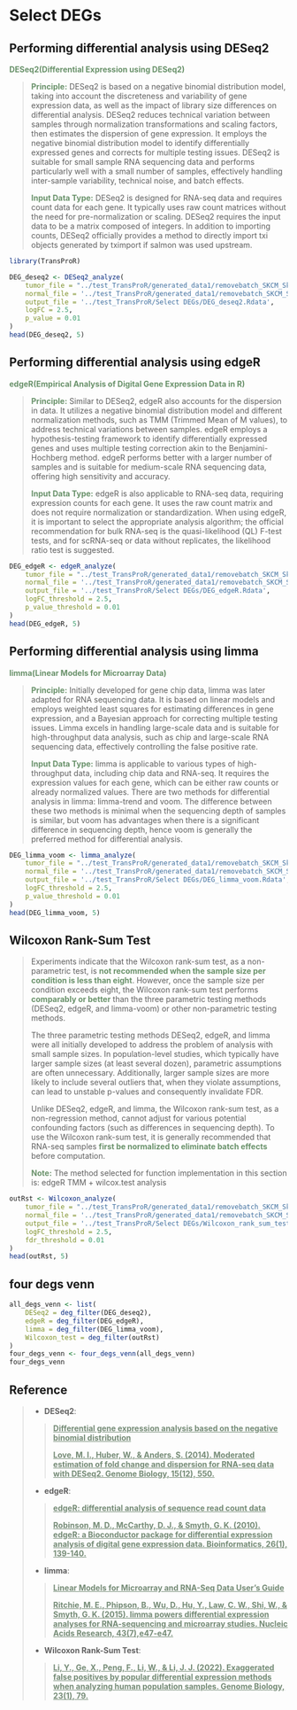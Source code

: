 # Select DEGs

## Performing differential analysis using DESeq2
<b style="color: #6a926b;">DESeq2(Differential Expression using DESeq2)</b>

><b style="color: #6a926b;">Principle:</b> DESeq2 is based on a negative binomial distribution model, taking into account the discreteness and variability of gene expression data, as well as the impact of library size differences on differential analysis. DESeq2 reduces technical variation between samples through normalization transformations and scaling factors, then estimates the dispersion of gene expression. It employs the negative binomial distribution model to identify differentially expressed genes and corrects for multiple testing issues. DESeq2 is suitable for small sample RNA sequencing data and performs particularly well with a small number of samples, effectively handling inter-sample variability, technical noise, and batch effects.
>
><b style="color: #6a926b;">Input Data Type:</b> DESeq2 is designed for RNA-seq data and requires count data for each gene. It typically uses raw count matrices without the need for pre-normalization or scaling. DESeq2 requires the input data to be a matrix composed of integers. In addition to importing counts, DESeq2 officially provides a method to directly import txi objects generated by tximport if salmon was used upstream. 

```r
library(TransProR)
```

```r
DEG_deseq2 <- DESeq2_analyze(
    tumor_file = "../test_TransProR/generated_data1/removebatch_SKCM_Skin_TCGA_exp_tumor.rds", 
    normal_file = '../test_TransProR/generated_data1/removebatch_SKCM_Skin_Normal_TCGA_GTEX_count.rds',
    output_file = '../test_TransProR/Select DEGs/DEG_deseq2.Rdata',
    logFC = 2.5,
    p_value = 0.01
)
head(DEG_deseq2, 5)
```

## Performing differential analysis using edgeR
<b style="color: #6a926b;">edgeR(Empirical Analysis of Digital Gene Expression Data in R)</b>

><b style="color: #6a926b;">Principle:</b> Similar to DESeq2, edgeR also accounts for the dispersion in data. It utilizes a negative binomial distribution model and different normalization methods, such as TMM (Trimmed Mean of M values), to address technical variations between samples. edgeR employs a hypothesis-testing framework to identify differentially expressed genes and uses multiple testing correction akin to the Benjamini-Hochberg method. edgeR performs better with a larger number of samples and is suitable for medium-scale RNA sequencing data, offering high sensitivity and accuracy.
>
><b style="color: #6a926b;">Input Data Type:</b> edgeR is also applicable to RNA-seq data, requiring expression counts for each gene. It uses the raw count matrix and does not require normalization or standardization. When using edgeR, it is important to select the appropriate analysis algorithm; the official recommendation for bulk RNA-seq is the quasi-likelihood (QL) F-test tests, and for scRNA-seq or data without replicates, the likelihood ratio test is suggested.

```r
DEG_edgeR <- edgeR_analyze(
    tumor_file = "../test_TransProR/generated_data1/removebatch_SKCM_Skin_TCGA_exp_tumor.rds", 
    normal_file = '../test_TransProR/generated_data1/removebatch_SKCM_Skin_Normal_TCGA_GTEX_count.rds',
    output_file = '../test_TransProR/Select DEGs/DEG_edgeR.Rdata',
    logFC_threshold = 2.5,
    p_value_threshold = 0.01
)
head(DEG_edgeR, 5)
```


## Performing differential analysis using limma
<b style="color: #6a926b;">limma(Linear Models for Microarray Data)</b>

><b style="color: #6a926b;">Principle:</b> Initially developed for gene chip data, limma was later adapted for RNA sequencing data. It is based on linear models and employs weighted least squares for estimating differences in gene expression, and a Bayesian approach for correcting multiple testing issues. Limma excels in handling large-scale data and is suitable for high-throughput data analysis, such as chip and large-scale RNA sequencing data, effectively controlling the false positive rate.
>
><b style="color: #6a926b;">Input Data Type:</b> limma is applicable to various types of high-throughput data, including chip data and RNA-seq. It requires the expression values for each gene, which can be either raw counts or already normalized values. There are two methods for differential analysis in limma: limma-trend and voom. The difference between these two methods is minimal when the sequencing depth of samples is similar, but voom has advantages when there is a significant difference in sequencing depth, hence voom is generally the preferred method for differential analysis.

```r
DEG_limma_voom <- limma_analyze(
    tumor_file = "../test_TransProR/generated_data1/removebatch_SKCM_Skin_TCGA_exp_tumor.rds", 
    normal_file = '../test_TransProR/generated_data1/removebatch_SKCM_Skin_Normal_TCGA_GTEX_count.rds',
    output_file = '../test_TransProR/Select DEGs/DEG_limma_voom.Rdata',
    logFC_threshold = 2.5,
    p_value_threshold = 0.01
)
head(DEG_limma_voom, 5)
```


## Wilcoxon Rank-Sum Test
>Experiments indicate that the Wilcoxon rank-sum test, as a non-parametric test, is <b style="color: #6a926b;">not recommended when the sample size per condition is less than eight</b>. However, once the sample size per condition exceeds eight, the Wilcoxon rank-sum test performs <b style="color: #6a926b;">comparably or better</b> than the three parametric testing methods (DESeq2, edgeR, and limma-voom) or other non-parametric testing methods.
>
>The three parametric testing methods DESeq2, edgeR, and limma were all initially developed to address the problem of analysis with small sample sizes. In population-level studies, which typically have larger sample sizes (at least several dozen), parametric assumptions are often unnecessary. Additionally, larger sample sizes are more likely to include several outliers that, when they violate assumptions, can lead to unstable p-values and consequently invalidate FDR.
>
>Unlike DESeq2, edgeR, and limma, the Wilcoxon rank-sum test, as a non-regression method, cannot adjust for various potential confounding factors (such as differences in sequencing depth). To use the Wilcoxon rank-sum test, it is generally recommended that RNA-seq samples <b style="color: #6a926b;">first be normalized to eliminate batch effects</b> before computation.
>
><b style="color: #6a926b;">Note:</b> The method selected for function implementation in this section is: edgeR TMM + wilcox.test analysis

```r
outRst <- Wilcoxon_analyze(
    tumor_file = "../test_TransProR/generated_data1/removebatch_SKCM_Skin_TCGA_exp_tumor.rds", 
    normal_file = '../test_TransProR/generated_data1/removebatch_SKCM_Skin_Normal_TCGA_GTEX_count.rds',
    output_file = '../test_TransProR/Select DEGs/Wilcoxon_rank_sum_testoutRst.Rdata',
    logFC_threshold = 2.5,
    fdr_threshold = 0.01
)
head(outRst, 5)
```

## four degs venn
```r
all_degs_venn <- list(
    DESeq2 = deg_filter(DEG_deseq2), 
    edgeR = deg_filter(DEG_edgeR), 
    limma = deg_filter(DEG_limma_voom), 
    Wilcoxon_test = deg_filter(outRst)
)
four_degs_venn <- four_degs_venn(all_degs_venn)
four_degs_venn
```





## Reference
> - **DESeq2**:
>
>> <a href="https://docs.gdc.cancer.gov/Data/Bioinformatics_Pipelines/Expression_mRNA_Pipeline/" style="color: #758b76; font-weight: bold;">Differential gene expression analysis based on the negative binomial distribution</a>
>>
>><a href="https://genomebiology.biomedcentral.com/articles/10.1186/s13059-014-0550-8" style="color: #758b76; font-weight: bold;">Love, M. I., Huber, W., & Anders, S. (2014). Moderated estimation of fold change and dispersion for RNA-seq data with DESeq2. Genome Biology, 15(12), 550.</a>
>
> - **edgeR**:
> 
>><a href="https://www.bioconductor.org/packages/release/bioc/vignettes/edgeR/inst/doc/edgeRUsersGuide.pdf" style="color: #758b76; font-weight: bold;">edgeR: differential analysis
of sequence read count data</a>
>>
>><a href="https://academic.oup.com/bioinformatics/article/26/1/139/182458?login=false" style="color: #758b76; font-weight: bold;">Robinson, M. D., McCarthy, D. J., & Smyth, G. K. (2010). edgeR: a Bioconductor package for differential expression analysis of digital gene expression data. Bioinformatics, 26(1), 139-140. </a>
>
> - **limma**:
> 
>><a href="https://www.bioconductor.org/packages/release/bioc/vignettes/limma/inst/doc/usersguide.pdf" style="color: #758b76; font-weight: bold;">Linear Models for Microarray and RNA-Seq Data User’s Guide</a>
>>
>><a href="https://academic.oup.com/nar/article/43/7/e47/2414268" style="color: #758b76; font-weight: bold;">Ritchie, M. E., Phipson, B., Wu, D., Hu, Y., Law, C. W., Shi, W., & Smyth, G. K. (2015). limma powers differential expression analyses for RNA-sequencing and microarray studies. Nucleic Acids Research, 43(7),e47-e47.</a>
>
> - **Wilcoxon Rank-Sum Test**:
>
>><a href="https://genomebiology.biomedcentral.com/articles/10.1186/s13059-022-02648-4" style="color: #758b76; font-weight: bold;">Li, Y., Ge, X., Peng, F., Li, W., & Li, J. J. (2022). Exaggerated false positives by popular differential expression methods when analyzing human population samples. Genome Biology, 23(1), 79.</a>